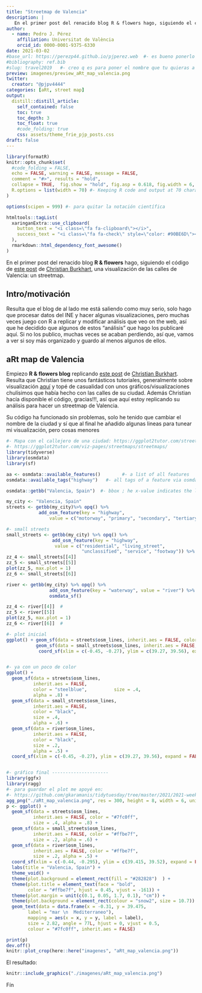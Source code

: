 ```yaml
---
title: "Streetmap de Valencia"
description: |
   En el primer post del renacido blog R & flowers hago, siguiendo el código de este post (https://ggplot2tutor.com/viz-pages/streetmaps/streetmaps) de  Christian Burkhart, una visualización de las calles de Valencia: un streetmap.
author:
  - name: Pedro J. Pérez
    affiliation: Universitat de València
    orcid_id: 0000-0001-9375-6330
date: 2021-03-02
#base_url: https://perezp44.github.io/pjperez.web  #- es bueno ponerlo
#bibliography: ref.bib
#slug: travel2019   #- creo q es para poner el nombre que tu quieras a la carpeta del post
preview: imagenes/preview_aRt_map_valencia.png
twitter:
  creator: "@pjpv4444"
categories: [aRt, street map]
output:
  distill::distill_article:
    self_contained: false
    toc: true
    toc_depth: 3
    toc_float: true   
    #code_folding: true
    css: assets/theme_frie_pjp_posts.css 
draft: false
---
```


```r
library(formatR)
knitr::opts_chunk$set(
  #code_folding = FALSE,
  echo = FALSE, warning = FALSE, message = FALSE,
  comment = "#>", results = "hold",
  collapse = TRUE,  fig.show = "hold", fig.asp = 0.618, fig.width = 6, out.width = "70%", fig.align = "center",
  R.options = list(width = 70) #- Keeping R code and output at 70 characters wide (or less) is recommended for readability on a variety of devices and screen sizes.
)
```

```r
options(scipen = 999) #- para quitar la notación científica
```

```r
htmltools::tagList(
  xaringanExtra::use_clipboard(
    button_text = "<i class=\"fa fa-clipboard\"></i>",
    success_text = "<i class=\"fa fa-check\" style=\"color: #90BE6D\"></i>",
  ),
  rmarkdown::html_dependency_font_awesome()
)
```

En el primer post del renacido blog **R & flowers** hago, siguiendo el código de <a href="https://ggplot2tutor.com/viz-pages/streetmaps/streetmaps/">este post</a>
   de  <a href="https://christianburkhart.de/">Christian Burkhart</a>, una visualización de las calles de Valencia: un streetmap.

## Intro/motivación

Resulta que el blog de al lado me está saliendo como muy serio, solo hago que procesar datos del INE y hacer algunas visualizaciones, pero muchas veces juego con R a replicar y modificar análisis que veo on the web, así que he decidido que algunos de estos "análisis" que hago los publicaré aquí. Si no los publico, muchas veces se acaban perdiendo, así que, vamos a ver si soy más organizado y guardo al menos algunos de ellos.

## aRt map de Valencia

Empiezo **R & flowers blog** replicando [este post](https://ggplot2tutor.com/viz-pages/streetmaps/streetmaps/) de [Christian Burkhart](https://christianburkhart.de/). Resulta que Christian tiene unos fantásticos tutoriales, generalmente sobre visualización [aquí](https://ggplot2tutor.com/) y topé de casualidad con unos gráficos/visualizaciones chulísimos que había hecho con las calles de su ciudad. Además Christian hacía disponible el código, gracias!!!,  así que aquí estoy replicando su análisis para hacer un streetmap de Valencia.

Su código ha funcionado sin problemas, solo he tenido que cambiar el nombre de la ciudad y sí que al final he añadido algunas lineas para tunear mi visualización, pero cosas menores


```r
#- Mapa con el callejero de una ciudad: https://ggplot2tutor.com/streetmaps/streetmaps/
#- https://ggplot2tutor.com/viz-pages/streetmaps/streetmaps/
library(tidyverse)
library(osmdata)
library(sf)

aa <- osmdata::available_features()        #- a list of all features
osmdata::available_tags("highway")   #- all tags of a feature via osmdata

osmdata::getbb("Valencia, Spain")  #- bbox ; he x-value indicates the longitude

my_city <- "Valencia, Spain"
streets <- getbb(my_city)%>% opq() %>%
            add_osm_feature(key = "highway", 
                value = c("motorway", "primary", "secondary", "tertiary")) %>% osmdata_sf()

#- small streets
small_streets <- getbb(my_city) %>% opq() %>% 
                 add_osm_feature(key = "highway", 
                  value = c("residential", "living_street", 
                            "unclassified", "service", "footway")) %>% osmdata_sf()
zz_4 <- small_streets[[4]]  
zz_5 <- small_streets[[5]]  
plot(zz_5, max.plot = 1)
zz_6 <- small_streets[[6]]  

river <- getbb(my_city) %>% opq() %>%
                add_osm_feature(key = "waterway", value = "river") %>%
                osmdata_sf()

zz_4 <- river[[4]]  #
zz_5 <- river[[5]]  
plot(zz_5, max.plot = 1)
zz_6 <- river[[6]]  #

#- plot inicial
ggplot() + geom_sf(data = streets$osm_lines, inherit.aes = FALSE, color = "black", size = .4, alpha = .8) +
           geom_sf(data = small_streets$osm_lines, inherit.aes = FALSE, color = "red", size = .3, alpha = .07) +                geom_sf(data = river$osm_lines,  inherit.aes = FALSE, color = "blue", size = .5, alpha = .5) + 
            coord_sf(xlim = c(-0.45, -0.27), ylim = c(39.27, 39.56), expand = FALSE) 


#- ya con un poco de color
ggplot() +
  geom_sf(data = streets$osm_lines,
          inherit.aes = FALSE,
          color = "steelblue",          size = .4,
          alpha = .8) +
  geom_sf(data = small_streets$osm_lines,
          inherit.aes = FALSE,
          color = "black",
          size = .4,
          alpha = .6) +
  geom_sf(data = river$osm_lines,
          inherit.aes = FALSE,
          color = "black",
          size = .2,
          alpha = .5) +
  coord_sf(xlim = c(-0.45, -0.27), ylim = c(39.27, 39.56), expand = FALSE) 


#- gráfico final ---------------------
library(ggfx)
library(ragg)
#- para guardar el plot me apoyé en:
#- https://github.com/gkaramanis/tidytuesday/tree/master/2021/2021-week8
agg_png("./aRt_map_valencia.png", res = 300, height = 8, width = 6, units = "in")
p <- ggplot() +
  geom_sf(data = streets$osm_lines,
          inherit.aes = FALSE, color = "#7fc0ff", 
          size = .4, alpha = .8) +
  geom_sf(data = small_streets$osm_lines,
          inherit.aes = FALSE, color = "#ffbe7f", 
          size = .2, alpha = .6) +
  geom_sf(data = river$osm_lines,
          inherit.aes = FALSE, color = "#ffbe7f", 
          size = .2, alpha = .5) +
  coord_sf(xlim = c(-0.44, -0.295), ylim = c(39.415, 39.52), expand = FALSE) +
  labs(title = "Valencia, Spain") +
  theme_void() +
  theme(plot.background = element_rect(fill = "#282828")  ) +
  theme(plot.title = element_text(face = "bold", 
        color = "#ffbe7f", hjust = 0.45, vjust = -161)) + 
  theme(plot.margin = unit(c(0.1, 0.05, 1.7, 0.1), "cm")) +
  theme(plot.background = element_rect(colour = "snow2", size = 10.7)) +
  geom_text(data = data.frame(x = -0.31, y = 39.475, 
        label = "mar \n  Mediterraneo"),
        mapping = aes(x = x, y = y, label = label),
        size = 2.82, angle = 77L, hjust = 0, vjust = 0.5, 
        colour = "#7fc0ff", inherit.aes = FALSE)

print(p)
dev.off()
knitr::plot_crop(here::here("imagenes", "aRt_map_valencia.png"))
```


El resultado:

```r
knitr::include_graphics("./imagenes/aRt_map_valencia.png")
```

Fín